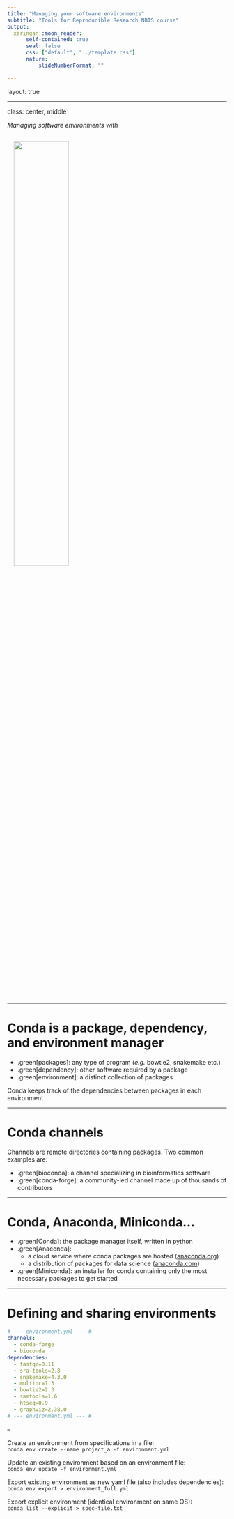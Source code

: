 ```yaml
---
title: "Managing your software environments"
subtitle: "Tools for Reproducible Research NBIS course"
output:
  xaringan::moon_reader:
      self-contained: true
      seal: false
      css: ["default", "../template.css"]
      nature:
          slideNumberFormat: ""

---
```


layout: true
<div class="scilife-logo"></div>
<div class="nbis-logo"></div>

---

class: center, middle

*Managing software environments with*

<img src="https://docs.conda.io/en/latest/_images/conda_logo.svg" style="width:50%;padding: 15px 15px 15px 15px;">

---

# Conda is a package, dependency, and environment manager

- .green[packages]: any type of program (*e.g.* bowtie2, snakemake etc.)
- .green[dependency]: other software required by a package
- .green[environment]: a distinct collection of packages

Conda keeps track of the dependencies between packages in each environment

---

# Conda channels

Channels are remote directories containing packages. Two common examples are:

- .green[bioconda]: a channel specializing in bioinformatics software
- .green[conda-forge]: a community-led channel made up of thousands of contributors

---

# Conda, Anaconda, Miniconda...

- .green[Conda]: the package manager itself, written in python
- .green[Anaconda]: 
  - a cloud service where conda packages are hosted ([anaconda.org](https://anaconda.org))
  - a distribution of packages for data science ([anaconda.com](https://anaconda.com))
- .green[Miniconda]: an installer for conda containing only the most necessary packages to get started

---

# Defining and sharing environments

```yaml
# --- environment.yml --- #
channels:
  - conda-forge
  - bioconda
dependencies:
  - fastqc=0.11
  - sra-tools=2.8
  - snakemake=4.3.0
  - multiqc=1.3
  - bowtie2=2.3
  - samtools=1.6
  - htseq=0.9
  - graphviz=2.38.0
# --- environment.yml --- #
```

--

Create an environment from specifications in a file:
<br>`conda env create --name project_a -f environment.yml`

Update an existing environment based on an environment file:
<br>`conda env update -f environment.yml`

Export existing environment as new yaml file (also includes dependencies):
<br>`conda env export > environment_full.yml`

Export explicit environment (identical environment on same OS):
<br>`conda list --explicit > spec-file.txt`
